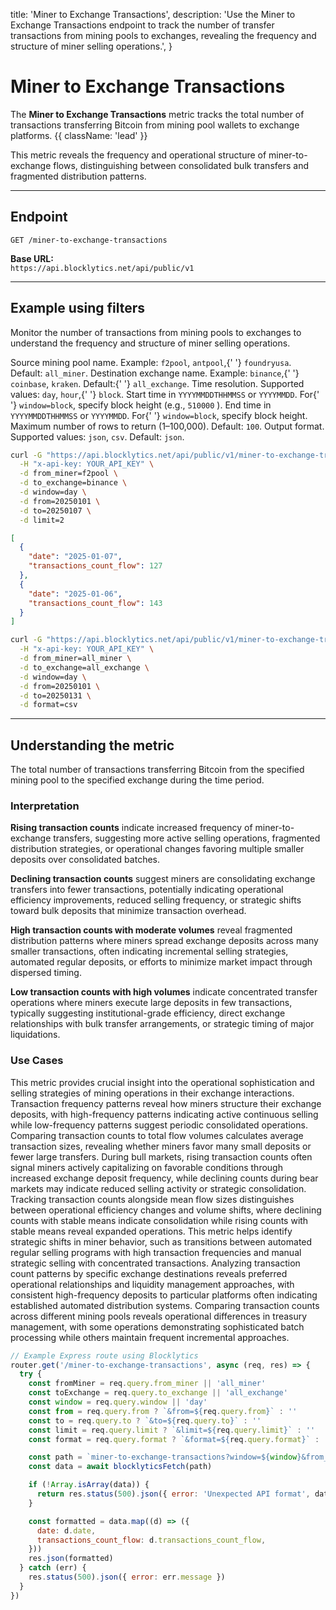   title: 'Miner to Exchange Transactions',
  description:
    'Use the Miner to Exchange Transactions endpoint to track the number of transfer transactions from mining pools to exchanges, revealing the frequency and structure of miner selling operations.',
}

# Miner to Exchange Transactions

The **Miner to Exchange Transactions** metric tracks the total number of transactions transferring Bitcoin from mining pool wallets to exchange platforms. {{ className: 'lead' }}

This metric reveals the frequency and operational structure of miner-to-exchange flows, distinguishing between consolidated bulk transfers and fragmented distribution patterns.

---

## Endpoint

`GET /miner-to-exchange-transactions`

**Base URL:**  
`https://api.blocklytics.net/api/public/v1`

---

## Example using filters

<Row>
  <Col>

Monitor the number of transactions from mining pools to exchanges to understand the frequency and structure of miner selling operations.

<Properties>
  <Property name="from_miner" type="string">
    Source mining pool name. Example: <code>f2pool</code>, <code>antpool</code>,{' '}
    <code>foundryusa</code>. Default: <code>all_miner</code>.
  </Property>
  <Property name="to_exchange" type="string">
    Destination exchange name. Example: <code>binance</code>,{' '}
    <code>coinbase</code>, <code>kraken</code>. Default:{' '}
    <code>all_exchange</code>.
  </Property>
  <Property name="window" type="string">
    Time resolution. Supported values: <code>day</code>, <code>hour</code>,{' '}
    <code>block</code>.
  </Property>
  <Property name="from" type="string">
    Start time in <code>YYYYMMDDTHHMMSS</code> or <code>YYYYMMDD</code>. For{' '}
    <code>window=block</code>, specify block height (e.g., <code>510000</code>
    ).
  </Property>
  <Property name="to" type="string">
    End time in <code>YYYYMMDDTHHMMSS</code> or <code>YYYYMMDD</code>. For{' '}
    <code>window=block</code>, specify block height.
  </Property>
  <Property name="limit" type="integer">
    Maximum number of rows to return (1–100,000). Default: <code>100</code>.
  </Property>
  <Property name="format" type="string">
    Output format. Supported values: <code>json</code>, <code>csv</code>.
    Default: <code>json</code>.
  </Property>
</Properties>

  </Col>
  <Col>

```bash {title="Requesting Miner to Exchange Transactions data"}
curl -G "https://api.blocklytics.net/api/public/v1/miner-to-exchange-transactions" \
  -H "x-api-key: YOUR_API_KEY" \
  -d from_miner=f2pool \
  -d to_exchange=binance \
  -d window=day \
  -d from=20250101 \
  -d to=20250107 \
  -d limit=2
```

```json {title="Sample JSON response"}
[
  {
    "date": "2025-01-07",
    "transactions_count_flow": 127
  },
  {
    "date": "2025-01-06",
    "transactions_count_flow": 143
  }
]
```

```bash {title="Exporting as CSV"}
curl -G "https://api.blocklytics.net/api/public/v1/miner-to-exchange-transactions" \
  -H "x-api-key: YOUR_API_KEY" \
  -d from_miner=all_miner \
  -d to_exchange=all_exchange \
  -d window=day \
  -d from=20250101 \
  -d to=20250131 \
  -d format=csv
```

  </Col>
</Row>

---

## Understanding the metric

<Row>
  <Col>

<Properties>
  <Property name="transactions_count_flow" type="number">
    The total number of transactions transferring Bitcoin from the specified
    mining pool to the specified exchange during the time period.
  </Property>
</Properties>

### Interpretation

**Rising transaction counts** indicate increased frequency of miner-to-exchange transfers, suggesting more active selling operations, fragmented distribution strategies, or operational changes favoring multiple smaller deposits over consolidated batches.

**Declining transaction counts** suggest miners are consolidating exchange transfers into fewer transactions, potentially indicating operational efficiency improvements, reduced selling frequency, or strategic shifts toward bulk deposits that minimize transaction overhead.

**High transaction counts with moderate volumes** reveal fragmented distribution patterns where miners spread exchange deposits across many smaller transactions, often indicating incremental selling strategies, automated regular deposits, or efforts to minimize market impact through dispersed timing.

**Low transaction counts with high volumes** indicate concentrated transfer operations where miners execute large deposits in few transactions, typically suggesting institutional-grade efficiency, direct exchange relationships with bulk transfer arrangements, or strategic timing of major liquidations.

### Use Cases

This metric provides crucial insight into the operational sophistication and selling strategies of mining operations in their exchange interactions. Transaction frequency patterns reveal how miners structure their exchange deposits, with high-frequency patterns indicating active continuous selling while low-frequency patterns suggest periodic consolidated operations. Comparing transaction counts to total flow volumes calculates average transaction sizes, revealing whether miners favor many small deposits or fewer large transfers. During bull markets, rising transaction counts often signal miners actively capitalizing on favorable conditions through increased exchange deposit frequency, while declining counts during bear markets may indicate reduced selling activity or strategic consolidation. Tracking transaction counts alongside mean flow sizes distinguishes between operational efficiency changes and volume shifts, where declining counts with stable means indicate consolidation while rising counts with stable means reveal expanded operations. This metric helps identify strategic shifts in miner behavior, such as transitions between automated regular selling programs with high transaction frequencies and manual strategic selling with concentrated transactions. Analyzing transaction count patterns by specific exchange destinations reveals preferred operational relationships and liquidity management approaches, with consistent high-frequency deposits to particular platforms often indicating established automated distribution systems. Comparing transaction counts across different mining pools reveals operational differences in treasury management, with some operations demonstrating sophisticated batch processing while others maintain frequent incremental approaches.

  </Col>
  <Col>

```js {title="Node.js (Express) example"}
// Example Express route using Blocklytics
router.get('/miner-to-exchange-transactions', async (req, res) => {
  try {
    const fromMiner = req.query.from_miner || 'all_miner'
    const toExchange = req.query.to_exchange || 'all_exchange'
    const window = req.query.window || 'day'
    const from = req.query.from ? `&from=${req.query.from}` : ''
    const to = req.query.to ? `&to=${req.query.to}` : ''
    const limit = req.query.limit ? `&limit=${req.query.limit}` : ''
    const format = req.query.format ? `&format=${req.query.format}` : ''

    const path = `miner-to-exchange-transactions?window=${window}&from_miner=${fromMiner}&to_exchange=${toExchange}${from}${to}${limit}${format}`
    const data = await blocklyticsFetch(path)

    if (!Array.isArray(data)) {
      return res.status(500).json({ error: 'Unexpected API format', data })
    }

    const formatted = data.map((d) => ({
      date: d.date,
      transactions_count_flow: d.transactions_count_flow,
    }))
    res.json(formatted)
  } catch (err) {
    res.status(500).json({ error: err.message })
  }
})
```

  </Col>
</Row>
